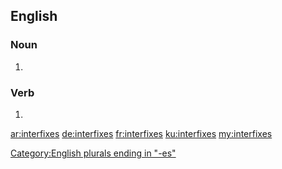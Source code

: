 ==English==

===Noun===
{{head|en|plural}}

# {{plural of|interfix|lang=en}}

===Verb===
{{head|en|verb form}}

# {{en-third-person singular of|interfix}}

[[Category:English plurals ending in "-es"]]

[[ar:interfixes]]
[[de:interfixes]]
[[fr:interfixes]]
[[ku:interfixes]]
[[my:interfixes]]